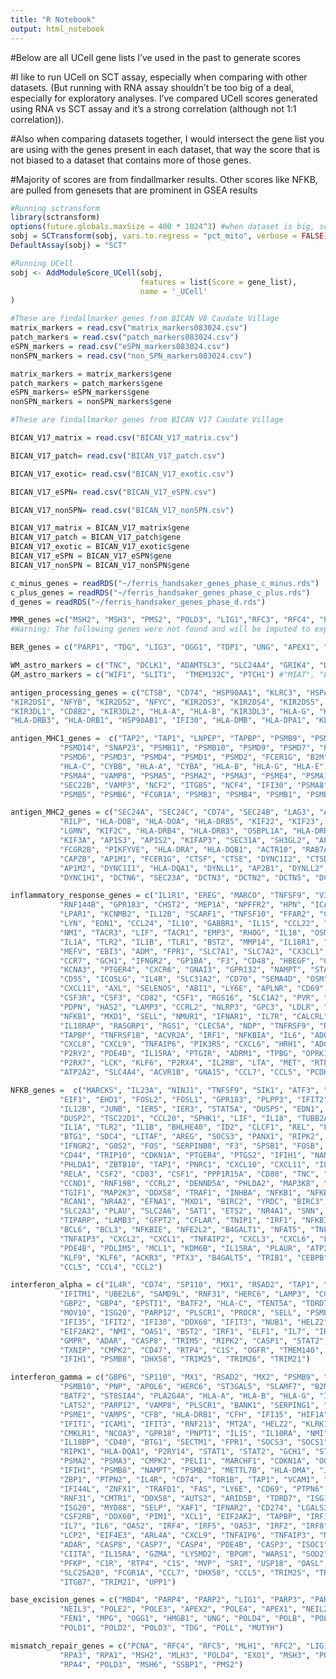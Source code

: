 ```yaml
---
title: "R Notebook"
output: html_notebook
---
```

#Below are all UCell gene lists I've used in the past to generate scores

#I like to run UCell on SCT assay, especially when comparing with other datasets. (But running with RNA assay shouldn't be too big of a deal, especially for exploratory analyses. I've compared UCell scores generated using RNA vs SCT assay and it's a strong correlation (although not 1:1 correlation)).   

#Also when comparing datasets together, I would intersect the gene list you are using with the genes present in each dataset, that way the score that is not biased to a dataset that contains more of those genes.

#Majority of scores are from findallmarker results. Other scores like NFKB, are pulled from genesets that are prominent in GSEA results

```r
#Running sctransform
library(sctransform)
options(future.globals.maxSize = 400 * 1024^3) #when dataset is big, sctransform seems to crash but running this helps. If it keeps crashing, run as script/job   
sobj = SCTransform(sobj, vars.to.regress = "pct_mito", verbose = FALSE)
DefaultAssay(sobj) = "SCT"
```

```r
#Running UCell
sobj <- AddModuleScore_UCell(sobj, 
                             features = list(Score = gene_list),
                             name = '_UCell'
)
```


```r
#These are findallmarker genes from BICAN V8 Caudate Village 
matrix_markers = read.csv("matrix_markers083024.csv")
patch_markers = read.csv("patch_markers083024.csv")
eSPN_markers = read.csv("eSPN_markers083024.csv")
nonSPN_markers = read.csv("non_SPN_markers083024.csv")

matrix_markers = matrix_markers$gene
patch_markers = patch_markers$gene
eSPN_markers= eSPN_markers$gene
nonSPN_markers = nonSPN_markers$gene
```

```r
#These are findallmarker genes from BICAN V17 Caudate Village 

BICAN_V17_matrix = read.csv("BICAN_V17_matrix.csv")

BICAN_V17_patch= read.csv("BICAN_V17_patch.csv")

BICAN_V17_exotic= read.csv("BICAN_V17_exotic.csv")

BICAN_V17_eSPN= read.csv("BICAN_V17_eSPN.csv")

BICAN_V17_nonSPN= read.csv("BICAN_V17_nonSPN.csv")

BICAN_V17_matrix = BICAN_V17_matrix$gene
BICAN_V17_patch = BICAN_V17_patch$gene
BICAN_V17_exotic = BICAN_V17_exotic$gene
BICAN_V17_eSPN = BICAN_V17_eSPN$gene
BICAN_V17_nonSPN = BICAN_V17_nonSPN$gene
```

```r
c_minus_genes = readRDS("~/ferris_handsaker_genes_phase_c_minus.rds")
c_plus_genes = readRDS("~/ferris_handsaker_genes_phase_c_plus.rds")
d_genes = readRDS("~/ferris_handsaker_genes_phase_d.rds")
```


```r
MMR_genes =c("MSH2", "MSH3", "PMS2", "POLD3", "LIG1","RFC3", "RFC4", "POLD2",  "MLH3", "MSH6", "FAN1", "POLE", "POLD4", "POLD1", "MLH1", "RFC2", "PMS1", "PCNA")
#Warning: The following genes were not found and will be imputed to exp=0: * RCF5,RCF1

BER_genes = c("PARP1", "TDG", "LIG3", "OGG1", "TDP1", "UNG", "APEX1", "XRCC1", "NEIL1", "TOP1", "POLB", "HMGB1")

```

```r
WM_astro_markers = c("TNC", "DCLK1", "ADAMTSL3", "SLC24A4", "GRIK4", "DLGAP1") #"ENSG00000287704", 
GM_astro_markers = c("WIF1", "SLIT1",  "TMEM132C", "PTCH1") #"MIAT", "ENSG00000287544",LINC00499
```


```r
antigen_processing_genes = c("CTSB", "CD74", "HSP90AA1", "KLRC3", "HSPA6", "HSPA5", "HSPA1L", "KLRC4", "HSPA8", "HSPA2", "TAP2", "HSPA4", "TAP1", "TAPBP", "CD4", "RFX5", "IFNG", "HSPA1A", "HLA-DRA", "HLA-DQB1", "KLRD1", "CALR", "HSPA1B", "TNF", "KIR2DL1", "KIR2DL2", "KIR2DL3", "KIR2DL4", "CTSS", "CTSL", "B2M", "HLA-DOB", "KIR2DL5A", "CIITA", "HLA-DQA2", "HLA-DOA", "HLA-DQA1", "PDIA3", "HLA-DRB5", 
"KIR2DS1", "NFYB", "KIR2DS2", "NFYC", "KIR2DS3", "KIR2DS4", "KIR2DS5", "HLA-C", "RFXANK", 
"KIR3DL1", "CD8B2", "KIR3DL2", "HLA-A", "HLA-B", "KIR3DL3", "HLA-G", "HLA-E", "HLA-F", "CREB1", "CD8B", "RFXAP", "CD8A", "CANX", "LGMN", "PSME2", "PSME3", "HLA-DPB1", "PSME1", "HLA-DRB4", 
"HLA-DRB3", "HLA-DRB1", "HSP90AB1", "IFI30", "HLA-DMB", "HLA-DPA1", "KLRC1", "KLRC2", "NFYA","HLA-DMA")

antigen_MHC1_genes =  c("TAP2", "TAP1", "LNPEP", "TAPBP", "PSMB9", "PSMC6", "PSMC4", "PSMC5", "PSMC2", "PSMC3", "CLEC4A", "CD207", "PSMC1", "NCF1", "CALR", "PSMD11", "PSMD10", "PSMD13", "PSMD12", 
           "PSMD14", "SNAP23", "PSMB11", "PSMB10", "PSMD9", "PSMD7", "PSMD8", "PSMD5", "MFSD6", 
           "PSMD6", "PSMD3", "PSMD4", "PSMD1", "PSMD2", "FCER1G", "B2M", "CD36", "PDIA3", "CHUK", 
           "HLA-C", "CYBB", "HLA-A", "CYBA", "HLA-B", "HLA-G", "HLA-E", "HLA-F", "PSMA6", "PSMA7", 
           "PSMA4", "VAMP8", "PSMA5", "PSMA2", "PSMA3", "PSME4", "PSMA1", "PSME2", "PSME3", "PSME1", 
           "SEC22B", "VAMP3", "NCF2", "ITGB5", "NCF4", "IFI30", "PSMA8", "PSMB7", "IKBKB", "PSMB8", 
           "PSMB5", "PSMB6", "FCGR1A", "PSMB3", "PSMB4", "PSMB1", "PSMB2", "PSMF1", "ITGAV", "IKBKG")

antigen_MHC2_genes = c("SEC24A", "SEC24C", "CD74", "SEC24B", "LAG3", "AP1S1", "AP1B1", "DYNC1LI1", "DYNC1LI2", "CAPZA2", "KIF4B", "CAPZA3", "KIF4A", "CAPZA1", "SEC24D", "KIF5A", "RACGAP1", "AP2S1", 
           "RILP", "HLA-DOB", "HLA-DOA", "HLA-DRB5", "KIF22", "KIF23", "KIF18A", "KIF2B", "KIF2A", 
           "LGMN", "KIF2C", "HLA-DRB4", "HLA-DRB3", "OSBPL1A", "HLA-DRB1", "IFI30", "KIF3C", "KIF3B", 
           "KIF3A", "AP1S3", "AP1S2", "KIFAP3", "SEC31A", "SH3GL2", "AP2M1", "SEC13", "DNM2", "CENPE", 
           "FCGR2B", "PIKFYVE", "HLA-DRA", "HLA-DQB1", "ACTR10", "RAB7A", "HLA-DQB2", "SAR1B", "KIF11",     "ARF1", "KIF15", "CLTC", "CLTA", "KLC2", "CTSV", "KLC1", "ACTR1A", "CTSS", "ACTR1B", "CTSL", 
           "CAPZB", "AP1M1", "FCER1G", "CTSF", "CTSE", "DYNC1I2", "CTSD", "SPTBN2", "HLA-DQA2", 
           "AP1M2", "DYNC1I1", "HLA-DQA1", "DYNLL1", "AP2B1", "DYNLL2", "KIF26A", "CANX", "HLA-DPB1", 
           "DYNC1H1", "DCTN6", "SEC23A", "DCTN3", "DCTN2", "DCTN5", "DCTN4", "DCTN1", "AP2A2", "AP2A1", "AP1G1", "HLA-DMB", "HLA-DPA1", "HLA-DMA")

inflammatory_response_genes = c("IL1R1", "EREG", "MARCO", "TNFSF9", "VIP", "SLAMF1", "SGMS2", "IFITM1", "SERPINE1", "AQP9", "C3AR1", "NOD2", "MYC", "PROK2", "MSR1", "ABCA1", "TNFSF15", "FZD5", "SLC11A2", 
           "RNF144B", "GPR183", "CHST2", "MEP1A", "NPFFR2", "HPN", "ICAM4", "HIF1A", "ICAM1", 
           "LPAR1", "KCNMB2", "IL12B", "SCARF1", "TNFSF10", "FFAR2", "CD14", "CMKLR1", "SCN1B", 
           "LYN", "EDN1", "CCL24", "IL10", "GABBR1", "IL15", "CCL22", "CCL20", "IL10RA", "SPHK1", 
           "NMI", "TACR3", "LIF", "TACR1", "EMP3", "RHOG", "IL18", "OSMR", "DCBLD2", "PTPRE", 
           "IL1A", "TLR2", "IL1B", "TLR1", "BST2", "MMP14", "IL18R1", "TLR3", "CD40", "BTG2", 
           "MEFV", "EBI3", "ADM", "FPR1", "SLC7A1", "SLC7A2", "CX3CL1", "RIPK2", "TIMP1", "KIF1B", 
           "CCR7", "GCH1", "IFNGR2", "GP1BA", "F3", "CD48", "HBEGF", "CDKN1A", "PTGER2", "PTAFR", 
           "KCNA3", "PTGER4", "CXCR6", "GNAI3", "GPR132", "NAMPT", "STAB1", "OLR1", "CCL17", 
           "CD55", "ICOSLG", "IL4R", "SLC31A2", "CD70", "SEMA4D", "OSM", "SLC31A1", "CXCL10", 
           "CXCL11", "AXL", "SELENOS", "ABI1", "LY6E", "APLNR", "CD69", "SLC28A2", "RAF1", "RELA", 
           "CSF3R", "CSF3", "CD82", "CSF1", "RGS16", "SLC1A2", "PVR", "AHR", "ATP2C1", "BEST1", 
           "PDPN", "HAS2", "LAMP3", "CCRL2", "NLRP3", "GPC3", "LDLR", "INHBA", "CYBB", "SELE", 
           "NFKB1", "MXD1", "SELL", "NMUR1", "IFNAR1", "IL7R", "CALCRL", "C5AR1", "PSEN1", 
           "IL18RAP", "RASGRP1", "RGS1", "CLEC5A", "NDP", "TNFRSF9", "ROS1", "ITGA5", "EIF2AK2", 
           "TAPBP", "TNFRSF1B", "ACVR2A", "IRF1", "NFKBIA", "IL6", "ADORA2B", "IRF7", "LCP2", 
           "CXCL8", "CXCL9", "TNFAIP6", "PIK3R5", "CXCL6", "HRH1", "ADGRE1", "IRAK2", "BDKRB1", 
           "P2RY2", "PDE4B", "IL15RA", "PTGIR", "ADRM1", "TPBG", "OPRK1", "PLAUR", "ATP2B1", 
           "P2RX7", "LCK", "KLF6", "P2RX4", "IL2RB", "LTA", "MET", "RTP4", "ITGB3", "SRI", 
           "ATP2A2", "SLC4A4", "ACVR1B", "GNA15", "CCL7", "CCL5", "PCDH7", "CCL2", "ITGB8", "KCNJ2")

NFKB_genes =  c("MARCKS", "IL23A", "NINJ1", "TNFSF9", "SIK1", "ATF3", "SERPINE1", "MYC", "HES1", "CCNL1", "CCN1", "EGR1", "EGR2", "JAG1", "EGR3", "ABCA1", "GADD45B", "GADD45A", "PLK2", "KLF10", 
           "EIF1", "EHD1", "FOSL2", "FOSL1", "GPR183", "PLPP3", "IFIT2", "ICAM1", "ZC3H12A", "IER2", 
           "IL12B", "JUNB", "IER5", "IER3", "STAT5A", "DUSP5", "EDN1", "JUN", "DUSP4", "DUSP1", 
           "DUSP2", "TSC22D1", "CCL20", "SPHK1", "LIF", "IL18", "TUBB2A", "RHOB", "VEGFA", "PTPRE", 
           "IL1A", "TLR2", "IL1B", "BHLHE40", "ID2", "CLCF1", "REL", "FJX1", "SGK1", "BTG3", "BTG2", 
           "BTG1", "SDC4", "LITAF", "AREG", "SOCS3", "PANX1", "RIPK2", "NFIL3", "SERPINB2", "GCH1", 
           "IFNGR2", "G0S2", "FOS", "SERPINB8", "F3", "SPSB1", "FOSB", "PER1", "F2RL1", "HBEGF", 
           "CD44", "TRIP10", "CDKN1A", "PTGER4", "PTGS2", "IFIH1", "NAMPT", "OLR1", "ICOSLG", 
           "PHLDA1", "ZBTB10", "TAP1", "PNRC1", "CXCL10", "CXCL11", "IL6ST", "CD69", "SQSTM1", 
           "RELA", "CSF2", "CD83", "CSF1", "PPP1R15A", "CD80", "TNC", "TNF", "TANK", "RELB", "ZFP36", 
           "CCND1", "RNF19B", "CCRL2", "DENND5A", "PHLDA2", "MAP3K8", "LDLR", "SLC16A6", "SMAD3", 
           "TGIF1", "MAP2K3", "DDX58", "TRAF1", "INHBA", "NFKB1", "NFKB2", "GEM", "NR4A3", "MAFF", 
           "RCAN1", "NR4A2", "EFNA1", "MXD1", "BIRC2", "YRDC", "BIRC3", "IL7R", "PFKFB3", "IRS2", 
           "SLC2A3", "PLAU", "SLC2A6", "SAT1", "ETS2", "NR4A1", "SNN", "PMEPA1", "TNFRSF9", "MSC", 
           "TIPARP", "LAMB3", "GFPT2", "CFLAR", "TNIP1", "IRF1", "NFKBIA", "BMP2", "IL6", "TNIP2", 
           "BCL6", "BCL3", "NFKBIE", "NFE2L2", "B4GALT1", "NFAT5", "TNFAIP8", "BCL2A1", "TNFAIP6", 
           "TNFAIP3", "CXCL2", "CXCL1", "TNFAIP2", "CXCL3", "CXCL6", "FUT4", "DRAM1", "DNAJB4", 
           "PDE4B", "PDLIM5", "MCL1", "KDM6B", "IL15RA", "PLAUR", "ATP2B1", "KLF4", "KLF2", "SOD2", 
           "KLF9", "KLF6", "ACKR3", "PTX3", "B4GALT5", "TRIB1", "CEBPB", "CEBPD", "PLEK", "KYNU", 
           "CCL5", "CCL4", "CCL2")

interferon_alpha = c("IL4R", "CD74", "SP110", "MX1", "RSAD2", "TAP1", "PSMB9", "CXCL10", "CXCL11", "IFI44L", "LAP3", "LPAR6", "IFI27", "TRAFD1", "TRIM14", "LY6E", "IFITM2", "IFITM3", "SAMD9", "CSF1", 
           "IFITM1", "UBE2L6", "SAMD9L", "RNF31", "HERC6", "LAMP3", "CCRL2", "MVB12A", "B2M", "CMTR1", 
           "GBP2", "GBP4", "EPSTI1", "BATF2", "HLA-C", "TENT5A", "TDRD7", "ISG15", "IFI44", "PARP14", 
           "MOV10", "ISG20", "PARP12", "PLSCR1", "PROCR", "SELL", "PSME2", "PSME1", "CNP", "LGALS3BP", 
           "IFI35", "IFIT2", "IFI30", "DDX60", "IFIT3", "NUB1", "HELZ2", "PNPT1", "IL15", "NCOA7", 
           "EIF2AK2", "NMI", "OAS1", "BST2", "IRF1", "ELF1", "IL7", "IRF2", "IRF9", "IRF7", "UBA7", 
           "GMPR", "ADAR", "CASP8", "TRIM5", "RIPK2", "CASP1", "STAT2", "WARS1", "PARP9", "PSMA3", 
           "TXNIP", "CMPK2", "CD47", "RTP4", "C1S", "OGFR", "TMEM140", "USP18", "OASL", "SLC25A28", 
           "IFIH1", "PSMB8", "DHX58", "TRIM25", "TRIM26", "TRIM21")

interferon_gamma = c("GBP6", "SP110", "MX1", "RSAD2", "MX2", "PSMB9", "PML", "NUP93", "LAP3", "MTHFD2",     "IFI27", "TRIM14", "RBCK1", "IDO1", "IFITM2", "IFITM3", "FGL2", "NOD1", "UBE2L6", 
           "PSMB10", "PNP", "APOL6", "HERC6", "ST3GAL5", "SLAMF7", "B2M", "GBP4", "EPSTI1", 
           "BATF2", "ST8SIA4", "PLA2G4A", "HLA-A", "HLA-B", "HLA-G", "IFI44", "PARP14", 
           "LATS2", "PARP12", "VAMP8", "PLSCR1", "BANK1", "SERPING1", "PSME2", "SSPN", 
           "PSME1", "VAMP5", "CFB", "HLA-DRB1", "CFH", "IFI35", "HIF1A", "IFIT2", "IFI30", 
           "IFIT1", "ICAM1", "IFIT3", "RNF213", "MT2A", "HELZ2", "KLRK1", "TNFSF10", 
           "CMKLR1", "NCOA3", "GPR18", "PNPT1", "IL15", "IL10RA", "NMI", "BST2", "RAPGEF6", 
           "IL18BP", "CD40", "BTG1", "SECTM1", "FPR1", "SOCS3", "SOCS1", "RIPK2", "CD38", 
           "RIPK1", "HLA-DQA1", "P2RY14", "STAT1", "STAT2", "GCH1", "STAT3", "STAT4", 
           "PSMA2", "PSMA3", "CMPK2", "PELI1", "MARCHF1", "CDKN1A", "OGFR", "PTGS2", 
           "IFIH1", "PSMB8", "NAMPT", "PSMB2", "METTL7B", "HLA-DMA", "JAK2", "PTPN1", 
           "ZBP1", "PTPN2", "IL4R", "CD74", "TOR1B", "TAP1", "VCAM1", "CXCL10", "CXCL11", 
           "IFI44L", "ZNFX1", "TRAFD1", "FAS", "LY6E", "CD69", "PTPN6", "CD86", "SAMD9L", 
           "RNF31", "CMTR1", "DDX58", "AUTS2", "ARID5B", "TDRD7", "ISG15", "NFKB1", 
           "ISG20", "MYD88", "SELP", "XAF1", "IFNAR2", "CD274", "LGALS3BP", "SPPL2A", 
           "CSF2RB", "DDX60", "PIM1", "XCL1", "EIF2AK2", "TAPBP", "IRF1", "NFKBIA", 
           "IL7", "IL6", "OAS2", "IRF4", "IRF5", "OAS3", "IRF2", "IRF8", "IRF9", "IRF7", 
           "LCP2", "EIF4E3", "ARL4A", "CXCL9", "TNFAIP6", "TNFAIP3", "NLRC5", "TNFAIP2", 
           "ADAR", "CASP8", "CASP7", "CASP4", "PDE4B", "CASP3", "ISOC1", "CASP1", 
           "CIITA", "IL15RA", "GZMA", "LYSMD2", "BPGM", "WARS1", "SOD2", "IL2RB", "TXNIP", 
           "PFKP", "C1R", "RTP4", "C1S", "MVP", "SRI", "USP18", "OASL", "SAMHD1", 
           "SLC25A28", "FCGR1A", "CCL7", "DHX58", "CCL5", "TRIM25", "TRIM26", "CCL2", 
           "ITGB7", "TRIM21", "UPP1")

base_excision_genes = c("MBD4", "PARP4", "PARP2", "LIG1", "PARP3", "PARP1", "XRCC1", "LIG3", "SMUG1", 
           "NEIL3", "POLE2", "POLE3", "APEX2", "POLE4", "APEX1", "NEIL2", "NEIL1", "PCNA", 
           "FEN1", "MPG", "OGG1", "HMGB1", "UNG", "POLD4", "POLB", "POLE", "NTHL1", 
           "POLD1", "POLD2", "POLD3", "TDG", "POLL", "MUTYH")

mismatch_repair_genes = c("PCNA", "RFC4", "RFC5", "MLH1", "RFC2", "LIG1", "RFC3", "RFC1", "RPA2", 
           "RPA3", "RPA1", "MSH2", "MLH3", "POLD4", "EXO1", "MSH3", "POLD1", "POLD2", 
           "RPA4", "POLD3", "MSH6", "SSBP1", "PMS2")
```

